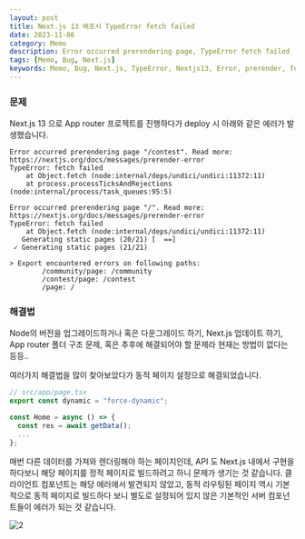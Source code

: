 ```yaml
---
layout: post
title: Next.js 13 배포시 TypeError fetch failed
date: 2023-11-06
category: Memo
description: Error occurred prerendering page, TypeError fetch failed
tags: [Memo, Bug, Next.js]
keywords: Memo, Bug, Next.js, TypeError, Nextjs13, Error, prerender, fetch
---
```


### 문제

Next.js 13 으로 App router 프로젝트를 진행하다가 deploy 시 아래와 같은 에러가 발생했습니다.

```shell
Error occurred prerendering page "/contest". Read more: https://nextjs.org/docs/messages/prerender-error
TypeError: fetch failed
    at Object.fetch (node:internal/deps/undici/undici:11372:11)
    at process.processTicksAndRejections (node:internal/process/task_queues:95:5)

Error occurred prerendering page "/". Read more: https://nextjs.org/docs/messages/prerender-error
TypeError: fetch failed
    at Object.fetch (node:internal/deps/undici/undici:11372:11)
   Generating static pages (20/21) [  ==]
 ✓ Generating static pages (21/21)

> Export encountered errors on following paths:
        /community/page: /community
        /contest/page: /contest
        /page: /

```

### 해결법

Node의 버전을 업그레이드하거나 혹은 다운그레이드 하기,
Next.js 업데이트 하기,
App router 폴더 구조 문제,
혹은 추후에 해결되어야 할 문제라 현재는 방법이 없다는 등등..

여러가지 해결법을 많이 찾아보았다가 동적 페이지 설정으로 해결되었습니다.

```js
// src/app/page.tsx
export const dynamic = "force-dynamic";

const Home = async () => {
  const res = await getData();
  ...
};
```

매번 다른 데이터를 가져와 렌더링해야 하는 페이지인데,
API 도 Next.js 내에서 구현을 하다보니 해당 페이지를 정적 페이지로 빌드하려고 하니 문제가 생기는 것 같습니다.
클라이언트 컴포넌트는 해당 에러에서 발견되지 않았고, 동적 라우팅된 페이지 역시 기본적으로 동적 페이지로 빌드하다 보니
별도로 설정되어 있지 않은 기본적인 서버 컴포넌트들이 에러가 되는 것 같습니다.

![2](/img/2023-11-06-Nextjs-Fetch-failed/error2.PNG)
